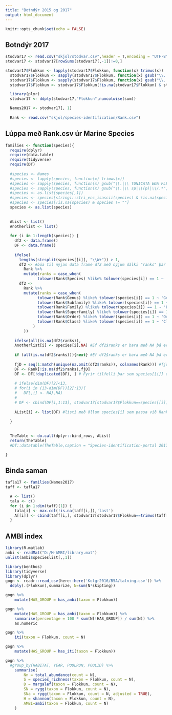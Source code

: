 ```yaml
---
title: "Botndýr 2015 og 2017"
output: html_document
---
```


```r
knitr::opts_chunk$set(echo = FALSE)
```

## Botndýr 2017

```r
stodvar17 <- read.csv("skjol/stodvar.csv",header = T,encoding = "UTF-8",row.names = NULL)
stodvar17 <- stodvar17[rowSums(stodvar17[,-1])!=0,]

stodvar17$Flokkun <- lapply(stodvar17$Flokkun, function(x) trimws(x))
  stodvar17$Flokkun <- sapply(stodvar17$Flokkun, function(x) gsub("\\.|\\ TUNICATA EÐA FLEIRI?|\\ lirfur|\\ nýsestir|\\ ungv|\\ ungviði|\\ juv|\\ sp|\\(p)|\\/.*","",x))
  stodvar17$Flokkun <- sapply(stodvar17$Flokkun, function(x) gsub("\\.|\\ sp|\\(p)|\\/.*","",x))
  stodvar17$Flokkun <- stodvar17$Flokkun[!is.na(stodvar17$Flokkun) & stodvar17$Flokkun != ""]

  library(plyr)
  stodvar17 <- ddply(stodvar17,"Flokkun",numcolwise(sum))

  Names2017 <- stodvar17[, 1]
  
  Rank <- read.csv("skjol/species-identification/Rank.csv")

```

## Lúppa með Rank.csv úr Marine Species

```r
families <- function(species){
  require(dplyr)
  require(data.table)
  require(tidyverse)
  require(DT)
  
  #species <- Names
  #species <- lapply(species, function(x) trimws(x))
  #species <- sapply(species, function(x) gsub("\\.|\\ TUNICATA EÐA FLEIRI?|\\ lirfur|\\ nýsestir|\\ ungv|\\ juv|\\ sp|\\(p)|\\/.*","",x))
  #species <- sapply(species, function(x) gsub("\\.|\\ sp|\\(p)|\\/.*","",x))
  #species <- as.list(species[,1])
  #species <- species[stringi::stri_enc_isascii(species) & !is.na(species) & species != ""]
  #species <- species[!is.na(species) & species != ""]
  species <- as.list(species)
  
  
  AList <- list()
  Anotherlist <- list()
  
  for (i in 1:length(species)) {
    df2 <- data.frame()
    DF <- data.frame()
    
    ifelse(
      lengths(strsplit(species[[i]], "\\W+")) > 1,
      df2 <- #búa til nýjan data frame df2 með nýjum dálki "ranks" þar sem orðið species, genus, subfamily osfrv. kemur fyrir í línu þeirrar tegundar "i" sem um ræðir.
        Rank %>%
        mutate(ranks = case_when(
              tolower(Rank$Species) %like% tolower(species[i]) == 1 ~ 'Species')),
      df2 <-
        Rank %>%
        mutate(ranks = case_when(
              tolower(Rank$Genus) %like% tolower(species[i]) == 1 ~ 'Genus',
              tolower(Rank$Subfamily) %like% tolower(species[i]) == 1 ~ 'Subfamily',
              tolower(Rank$Family) %like% tolower(species[i]) == 1 ~ 'Family',
              tolower(Rank$Superfamily) %like% tolower(species[i]) == 1 ~ 'Superfamily',
              tolower(Rank$Order) %like% tolower(species[i]) == 1 ~ 'Order',
              tolower(Rank$Class) %like% tolower(species[i]) == 1 ~ 'Class'
            )
        ))
    
    ifelse(all(is.na(df2$ranks)),
    Anotherlist[i] <- species[i],NA) #Ef df2$ranks er bara með NA þá er species[i] sett til hliðar með öðrum sem passa ekki við neitt í Rank.csv
    
    if (all(is.na(df2$ranks))){next} #Ef df2$ranks er bara með NA þá er farið í næsta i
    
    fjD = seq(1:match(unique(na.omit(df2$ranks)), colnames(Rank))) #fjöldi dálka til að sækja úr Rank.csv fyrir tiltekna línu í species
    DF <- Rank[!is.na(df2$ranks),fjD]
    DF <- DF[!duplicated(DF), ] # Fyrir tilfelli þar sem species[[i]] er hærri flokkunareining en tegund. Til dæmis er Amphipoda yfir 400
    
    # ifelse(dim(DF)[2]<13,
    # for(i in (13-dim(DF))[2]:13){
    #   DF[,i] <- NA},NA)
    # 
    # DF <- cbind(DF[i,1:13], stodvar17[stodvar17$Flokkun==species[[i]],2:6])
    
    AList[i] <- list(DF) #listi með öllum species[i] sem passa við Rank.csv
    
  }
  
  
  TheTable <- do.call(dplyr::bind_rows, AList)
  return(TheTable)
  #DT::datatable(TheTable,caption = "Species-identification-portal 2017")

}


```


## Binda saman

```r
tafla17 <- families(Names2017)
taff <- tafla17

  A <- list()
  tala <- c()
  for (i in 1:dim(taff)[1]) {
    tala[i] <- max.col(!is.na(taff[i,]),'last')
    A[[i]] <- cbind(taff[i,], stodvar17[stodvar17$Flokkun==trimws(taff[i,tala[i]]),-1])
  }

```

## AMBI index

```r
library(R.matlab)
ambi <- readMat("D:/M-AMBI/library.mat")
unlist(ambi$specieslist[,,1])
```


```r
library(benthos)
library(tidyverse)
library(dplyr)
gogn <- readr::read_csv(here::here('Kolgr2016/B5A/talning.csv')) %>% 
  ddply(.(Flokkun),summarize, N=sum(N*skipting))

gogn %>%
    mutate(HAS_GROUP = has_ambi(taxon = Flokkun))

gogn %>%
    mutate(HAS_GROUP = has_ambi(taxon = Flokkun)) %>%
    summarise(percentage = 100 * sum(N[!HAS_GROUP]) / sum(N)) %>%
    as.numeric

gogn %>% 
    iti(taxon = Flokkun, count = N)

gogn %>%
    mutate(HAS_GROUP = has_iti(taxon = Flokkun))

gogn %>% 
  #group_by(HABITAT, YEAR, POOLRUN, POOLID) %>% 
    summarise(
        Nn = total_abundance(count = N),
        S = species_richness(taxon = Flokkun, count = N),
        D = margalef(taxon = Flokkun, count = N),
        SN = rygg(taxon = Flokkun, count = N),
        SNa = rygg(taxon = Flokkun, count = N, adjusted = TRUE),
        H = shannon(taxon = Flokkun, count = N),
        AMBI=ambi(taxon = Flokkun, count = N)
    )
```